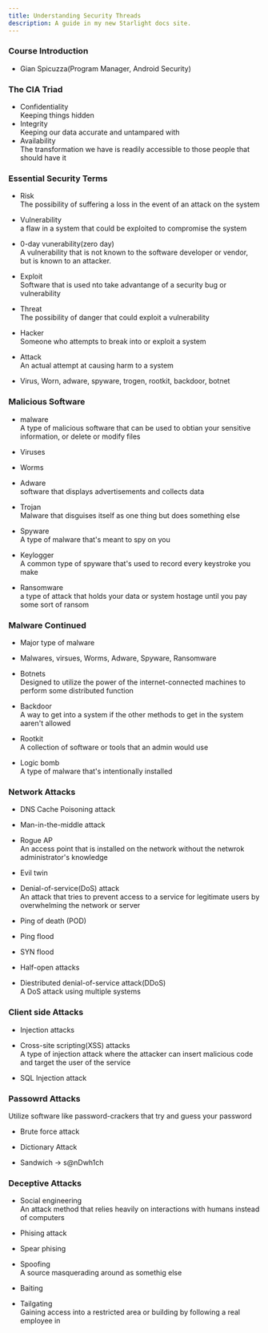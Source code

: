 ```yaml
---
title: Understanding Security Threads
description: A guide in my new Starlight docs site.
---
```


### Course Introduction 
- Gian Spicuzza(Program Manager, Android Security) 

### The CIA Triad 
- Confidentiality  
Keeping things hidden 
- Integrity  
Keeping our data accurate and untampared with
- Availability  
The transformation we have is readily accessible to those people that should have it 

### Essential Security Terms 
- Risk  
The possibility of suffering a loss in the event of an attack on the system 

- Vulnerability  
a flaw in a system that could be exploited to compromise the system 

- 0-day vunerability(zero day)  
A vulnerability that is not known to the software developer or vendor, but is known to an attacker. 

- Exploit  
Software that is used nto take advantange of a security bug or vulnerability  

- Threat  
The possibility of danger that could exploit a vulnerability  


- Hacker   
Someone who attempts to break into or exploit a system  

- Attack  
An actual attempt at causing harm to a system 

- Virus, Worn, adware, spyware, trogen, rootkit, backdoor, botnet  

### Malicious Software  
- malware  
A type of malicious software that can be used to obtian your sensitive information, or delete or modify files  


- Viruses  
- Worms  
- Adware  
software that displays advertisements and collects data  

- Trojan  
Malware that disguises itself as one thing but does something else  

- Spyware  
A type of malware that's meant to spy on you  

- Keylogger  
A common type of spyware that's used to record every keystroke you make  

- Ransomware  
a type of attack that holds your data or system hostage until you pay some sort of ransom  

### Malware Continued  
- Major type of malware
- Malwares, virsues, Worms, Adware, Spyware, Ransomware  

- Botnets  
Designed to utilize the power of the internet-connected machines to perform some distributed function  

- Backdoor  
A way to get into a system if the other methods to get in the system aaren't allowed  

- Rootkit  
A collection of software or tools that an admin would use  

- Logic bomb  
A type of malware that's intentionally installed  

### Network Attacks  
- DNS Cache Poisoning attack  
- Man-in-the-middle attack  

- Rogue AP  
An access point that is installed on the network without the netwrok administrator's knowledge  

- Evil twin  

- Denial-of-service(DoS) attack  
An attack that tries to prevent access to a service for legitimate users by overwhelming the network or server  

- Ping of death (POD) 
- Ping flood  
- SYN flood  
- Half-open attacks  
- Diestributed denial-of-service attack(DDoS)  
A DoS attack using multiple systems   

### Client side Attacks  
- Injection attacks  
- Cross-site scripting(XSS) attacks  
A type of injection attack where the attacker can insert malicious code and target the user of the service  

- SQL Injection attack  

### Passowrd Attacks  
Utilize software like password-crackers that try and guess your password  

- Brute force attack  

-  Dictionary Attack  

- Sandwich  -> s@nDwh1ch

### Deceptive Attacks  
- Social engineering  
An attack method that relies heavily on interactions with humans instead of computers  

- Phising attack  
- Spear phising  
- Spoofing  
A source masquerading around as somethig else  

- Baiting  

- Tailgating  
Gaining access into a restricted area or building by following a real employee in  


